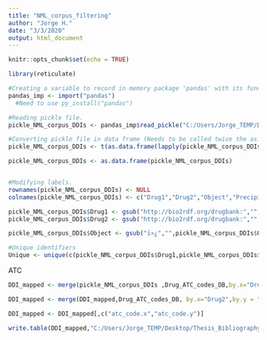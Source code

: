 ---
title: "NML_corpus_filtering"
author: "Jorge H."
date: "3/3/2020"
output: html_document
---

```{r setup, include=FALSE}
knitr::opts_chunk$set(echo = TRUE)
```

```{r}
library(reticulate)
```

```{r}
#Creating a variable to record in memory package 'pandas' with its functions.
pandas_imp <- import("pandas")
  #Need to use py_install("pandas")

#Reading pickle file.
pickle_NML_corpus_DDIs <- pandas_imp$read_pickle("C:/Users/Jorge_TEMP/Desktop/Thesis_Bibliography/DDI_datasets/Corpus/NML_Corpus/nlmcorpus-ddis.pickle.txt")

#Converting pickle file in data frame (Needs to be called twice the as.data.frame).
pickle_NML_corpus_DDIs <- t(as.data.frame(lapply(pickle_NML_corpus_DDIs, function(x){return(c(x$drug1, x$drug2, x$object, x$precipitant, x$evidenceStatement))})))

pickle_NML_corpus_DDIs <- as.data.frame(pickle_NML_corpus_DDIs)


#Modifying labels.
rownames(pickle_NML_corpus_DDIs) <- NULL
colnames(pickle_NML_corpus_DDIs) <- c("Drug1","Drug2","Object","Precipitant","evidenceStatement")

pickle_NML_corpus_DDIs$Drug1 <- gsub("http://bio2rdf.org/drugbank:","",pickle_NML_corpus_DDIs$Drug1)
pickle_NML_corpus_DDIs$Drug2 <- gsub("http://bio2rdf.org/drugbank:","",pickle_NML_corpus_DDIs$Drug2)

pickle_NML_corpus_DDIs$Object <- gsub("ï»¿","",pickle_NML_corpus_DDIs$Object)

#Unique identifiers
Unique <- unique(c(pickle_NML_corpus_DDIs$Drug1,pickle_NML_corpus_DDIs$Drug2))
```


ATC
```{r}
DDI_mapped <- merge(pickle_NML_corpus_DDIs ,Drug_ATC_codes_DB,by.x="Drug1",by.y = "parent_key")

DDI_mapped <- merge(DDI_mapped,Drug_ATC_codes_DB, by.x="Drug2",by.y = "parent_key")
```

```{r}
DDI_mapped <- DDI_mapped[,c("atc_code.x","atc_code.y")]

write.table(DDI_mapped,"C:/Users/Jorge_TEMP/Desktop/Thesis_Bibliography/DDI_datasets/ATC_treatment/Filtered_datasets/NLM_corpus_to_ATC_codes.txt",sep = "\t",row.names = FALSE, col.names = FALSE)
```